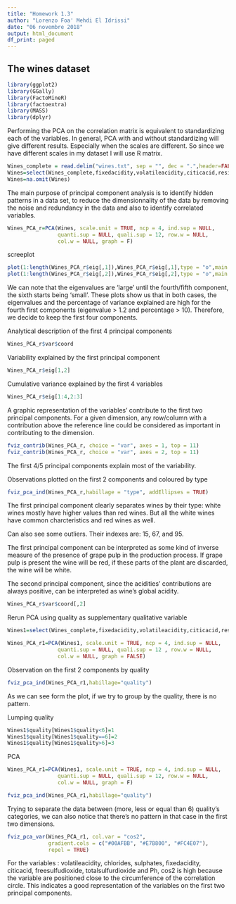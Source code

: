 ```yaml
---
title: "Homework 1.3"
author: "Lorenzo Foa' Mehdi El Idrissi"
date: "06 novembre 2018"
output: html_document
df_print: paged
---
```


## The wines dataset

```r
library(ggplot2)
library(GGally)
library(FactoMineR)
library(factoextra)
library(MASS)
library(dplyr)
```

Performing the PCA on the correlation matrix is equivalent to standardizing each of the variables. In general, PCA with and without standardizing will give different results. Especially when the scales are different. So since we have different scales in my dataset I will use R matrix.

```r
Wines_complete = read.delim("wines.txt", sep = "", dec = ".",header=FALSE,col.names=c('fixedacidity','volatileacidity','citicacid','residualsugar','chlorides','freesulfurdioxide','totalsulfurdioxide','density','pH','sulphates','alcohol','quality','type'))
Wines=select(Wines_complete,fixedacidity,volatileacidity,citicacid,residualsugar,chlorides,freesulfurdioxide,totalsulfurdioxide,density,pH,sulphates,alcohol,type)
Wines=na.omit(Wines)
```

The main purpose of principal component analysis is to identify hidden patterns in a data set, to reduce the dimensionnality of the data by removing the noise and redundancy in the data and also to identify correlated variables.

```r
Wines_PCA_r=PCA(Wines, scale.unit = TRUE, ncp = 4, ind.sup = NULL, 
                quanti.sup = NULL, quali.sup = 12, row.w = NULL, 
                col.w = NULL, graph = F)
```


screeplot

```r
plot(1:length(Wines_PCA_r$eig[,1]),Wines_PCA_r$eig[,1],type = "o",main = "Scree plot",xlab = "Component number",ylab = "Eigenvalues")
plot(1:length(Wines_PCA_r$eig[,2]),Wines_PCA_r$eig[,2],type = "o",main = "Scree plot",xlab = "Component number",ylab = "Percentage of variance explained")
```

We can note that the eigenvalues are 'large' until the fourth/fifth component, the sixth starts being 'small'. These plots show us that in both cases, the eigenvalues and the percentage of variance explained are high for the fourth first components (eigenvalue > 1.2 and percentage > 10). Therefore, we decide to keep the first four components.

Analytical description of the first 4 principal components

```r
Wines_PCA_r$var$coord
```

Variability explained by the first principal component

```r
Wines_PCA_r$eig[1,2]
```

Cumulative variance explained by the first 4 variables

```r
Wines_PCA_r$eig[1:4,2:3]
```


A graphic representation of the variables' contribute to the first two principal components.
For a given dimension, any row/column with a contribution above the reference line could be considered as important in contributing to the dimension.

```r
fviz_contrib(Wines_PCA_r, choice = "var", axes = 1, top = 11)
fviz_contrib(Wines_PCA_r, choice = "var", axes = 2, top = 11)
```

The first 4/5 principal components explain most of the variability.


Observations plotted on the first 2 components and coloured by type

```r
fviz_pca_ind(Wines_PCA_r,habillage = "type", addEllipses = TRUE)
```

The first principal component clearly separates wines by their type: white wines mostly have higher values than red wines. But all the white wines have common charcteristics and red wines as well.

Can also see some outliers. Their indexes are: 15, 67, and 95.

The first principal component can be interpreted as some kind of inverse measure of the presence of grape pulp in the production process. If grape pulp is present the wine will be red, if these parts of the plant are discarded, the wine will be white.

The second principal component, since the acidities' contributions are always positive, can be interpreted as wine's global acidity.

```r
Wines_PCA_r$var$coord[,2]
```

Rerun PCA using quality as supplementary qualitative variable

```r
Wines1=select(Wines_complete,fixedacidity,volatileacidity,citicacid,residualsugar,chlorides,freesulfurdioxide,totalsulfurdioxide,density,pH,sulphates,alcohol,quality)

Wines_PCA_r1=PCA(Wines1, scale.unit = TRUE, ncp = 4, ind.sup = NULL, 
                quanti.sup = NULL, quali.sup = 12 , row.w = NULL, 
                col.w = NULL, graph = FALSE)
```

Observation on the first 2 components by quality

```r
fviz_pca_ind(Wines_PCA_r1,habillage="quality")
```

As we can see form the plot, if we try to group by the quality, there is no pattern.

Lumping quality

```r
Wines1$quality[Wines1$quality<6]=1
Wines1$quality[Wines1$quality==6]=2
Wines1$quality[Wines1$quality>6]=3
```


PCA 

```r
Wines_PCA_r1=PCA(Wines1, scale.unit = TRUE, ncp = 4, ind.sup = NULL, 
                quanti.sup = NULL, quali.sup = 12, row.w = NULL, 
                col.w = NULL, graph = F)

```


```r
fviz_pca_ind(Wines_PCA_r1,habillage="quality")

```

Trying to separate the data between (more, less or equal than 6) quality's categories, we can also notice that there's no pattern in that case in the first two dimensions.

```r
fviz_pca_var(Wines_PCA_r1, col.var = "cos2",
             gradient.cols = c("#00AFBB", "#E7B800", "#FC4E07"), 
             repel = TRUE)
```

For the variables : volatileacidity, chlorides, sulphates, fixedacidity, citicacid, freesulfudioxide, totalsulfurdioxide and Ph, cos2 is high because the variable are positioned close to the circumference of the correlation circle. This indicates a good representation of the variables on the first two principal components.
